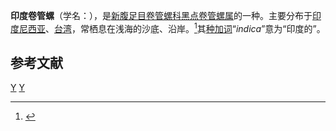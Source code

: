 {{Speciesbox
| taxon = Lophiotoma indica
| image = Lophiotoma indica 001.jpg
| binomial_authority = (Röding, 1798)
}}
'''印度卷管螺'''（学名：''{{lang|la|Lophiotoma indica}}''），是[[新腹足目|新腹足目]][[卷管螺科|卷管螺科]][[黑点卷管螺属|黑点卷管螺属]]的一种。主要分布于[[印度尼西亚|印度尼西亚]]、[[台湾|台湾]]，常栖息在浅海的沙底、沿岸。<ref>{{cite web|url=http://shell.sinica.edu.tw/chinese/shellbase_detail.php?science_no=1406|title=国际贝库：印度卷管螺|publisher=台湾贝类资料库|accessdate=2009-08-11|archive-date=2016-03-04|archive-url=https://web.archive.org/web/20160304110913/http://shell.sinica.edu.tw/chinese/shellbase_detail.php?science_no=1406|dead-url=no}}</ref>其[[种加词|种加词]]“''indica''”意为“印度的”。

== 参考文献 ==
{{reflist}}
{{Commons category|Lophiotoma indica}}
{{Taxonbar|from=Q3713686}}

[[Category:黑点卷管螺属|Y]]
[[Category:_1798年描述的动物|Y]]